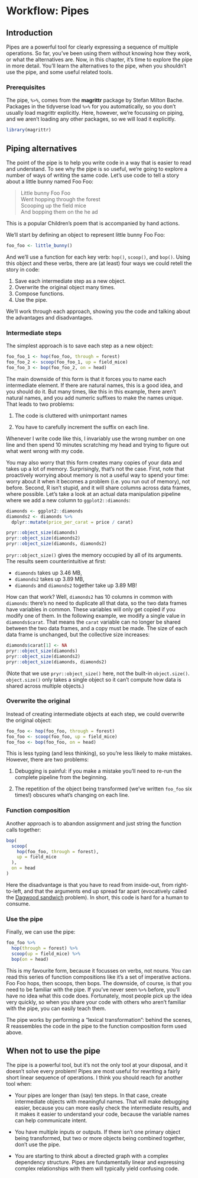 # Workflow: Pipes {#workflow-pipes}

## Introduction

Pipes are a powerful tool for clearly expressing a sequence of multiple operations.
So far, you've been using them without knowing how they work, or what the alternatives are.
Now, in this chapter, it's time to explore the pipe in more detail.
You'll learn the alternatives to the pipe, when you shouldn't use the pipe, and some useful related tools.

### Prerequisites

The pipe, `%>%`, comes from the **magrittr** package by Stefan Milton Bache.
Packages in the tidyverse load `%>%` for you automatically, so you don't usually load magrittr explicitly.
Here, however, we're focussing on piping, and we aren't loading any other packages, so we will load it explicitly.

```r
library(magrittr)
```

## Piping alternatives

The point of the pipe is to help you write code in a way that is easier to read and understand.
To see why the pipe is so useful, we're going to explore a number of ways of writing the same code.
Let's use code to tell a story about a little bunny named Foo Foo:

> Little bunny Foo Foo\
> Went hopping through the forest\
> Scooping up the field mice\
> And bopping them on the he ad

This is a popular Children's poem that is accompanied by hand actions.

We'll start by defining an object to represent little bunny Foo Foo:

```r
foo_foo <- little_bunny()
```

And we'll use a function for each key verb: `hop()`, `scoop()`, and `bop()`.
Using this object and these verbs, there are (at least) four ways we could retell the story in code:

1.  Save each intermediate step as a new object.
2.  Overwrite the original object many times.
3.  Compose functions.
4.  Use the pipe.

We'll work through each approach, showing you the code and talking about the advantages and disadvantages.

### Intermediate steps

The simplest approach is to save each step as a new object:

```r
foo_foo_1 <- hop(foo_foo, through = forest)
foo_foo_2 <- scoop(foo_foo_1, up = field_mice)
foo_foo_3 <- bop(foo_foo_2, on = head)
```

The main downside of this form is that it forces you to name each intermediate element.
If there are natural names, this is a good idea, and you should do it.
But many times, like this in this example, there aren't natural names, and you add numeric suffixes to make the names unique.
That leads to two problems:

1.  The code is cluttered with unimportant names

2.  You have to carefully increment the suffix on each line.

Whenever I write code like this, I invariably use the wrong number on one line and then spend 10 minutes scratching my head and trying to figure out what went wrong with my code.

You may also worry that this form creates many copies of your data and takes up a lot of memory.
Surprisingly, that's not the case.
First, note that proactively worrying about memory is not a useful way to spend your time: worry about it when it becomes a problem (i.e. you run out of memory), not before.
Second, R isn't stupid, and it will share columns across data frames, where possible.
Let's take a look at an actual data manipulation pipeline where we add a new column to `ggplot2::diamonds`:

```r
diamonds <- ggplot2::diamonds
diamonds2 <- diamonds %>% 
  dplyr::mutate(price_per_carat = price / carat)

pryr::object_size(diamonds)
pryr::object_size(diamonds2)
pryr::object_size(diamonds, diamonds2)
```

`pryr::object_size()` gives the memory occupied by all of its arguments.
The results seem counterintuitive at first:

-   `diamonds` takes up 3.46 MB,
-   `diamonds2` takes up 3.89 MB,
-   `diamonds` and `diamonds2` together take up 3.89 MB!

How can that work?
Well, `diamonds2` has 10 columns in common with `diamonds`: there's no need to duplicate all that data, so the two data frames have variables in common.
These variables will only get copied if you modify one of them.
In the following example, we modify a single value in `diamonds$carat`.
That means the `carat` variable can no longer be shared between the two data frames, and a copy must be made.
The size of each data frame is unchanged, but the collective size increases:

```r
diamonds$carat[1] <- NA
pryr::object_size(diamonds)
pryr::object_size(diamonds2)
pryr::object_size(diamonds, diamonds2)
```

(Note that we use `pryr::object_size()` here, not the built-in `object.size()`.
`object.size()` only takes a single object so it can't compute how data is shared across multiple objects.)

### Overwrite the original

Instead of creating intermediate objects at each step, we could overwrite the original object:

```r
foo_foo <- hop(foo_foo, through = forest)
foo_foo <- scoop(foo_foo, up = field_mice)
foo_foo <- bop(foo_foo, on = head)
```

This is less typing (and less thinking), so you're less likely to make mistakes.
However, there are two problems:

1.  Debugging is painful: if you make a mistake you'll need to re-run the complete pipeline from the beginning.

2.  The repetition of the object being transformed (we've written `foo_foo` six times!) obscures what's changing on each line.

### Function composition

Another approach is to abandon assignment and just string the function calls together:

```r
bop(
  scoop(
    hop(foo_foo, through = forest),
    up = field_mice
  ), 
  on = head
)
```

Here the disadvantage is that you have to read from inside-out, from right-to-left, and that the arguments end up spread far apart (evocatively called the [Dagwood sandwich](https://en.wikipedia.org/wiki/Dagwood_sandwich) problem).
In short, this code is hard for a human to consume.

### Use the pipe

Finally, we can use the pipe:

```r
foo_foo %>%
  hop(through = forest) %>%
  scoop(up = field_mice) %>%
  bop(on = head)
```

This is my favourite form, because it focusses on verbs, not nouns.
You can read this series of function compositions like it's a set of imperative actions.
Foo Foo hops, then scoops, then bops.
The downside, of course, is that you need to be familiar with the pipe.
If you've never seen `%>%` before, you'll have no idea what this code does.
Fortunately, most people pick up the idea very quickly, so when you share your code with others who aren't familiar with the pipe, you can easily teach them.

The pipe works by performing a "lexical transformation": behind the scenes, R reassembles the code in the pipe to the function composition form used above.

## When not to use the pipe

The pipe is a powerful tool, but it's not the only tool at your disposal, and it doesn't solve every problem!
Pipes are most useful for rewriting a fairly short linear sequence of operations.
I think you should reach for another tool when:

-   Your pipes are longer than (say) ten steps.
    In that case, create intermediate objects with meaningful names.
    That will make debugging easier, because you can more easily check the intermediate results, and it makes it easier to understand your code, because the variable names can help communicate intent.

-   You have multiple inputs or outputs.
    If there isn't one primary object being transformed, but two or more objects being combined together, don't use the pipe.

-   You are starting to think about a directed graph with a complex dependency structure.
    Pipes are fundamentally linear and expressing complex relationships with them will typically yield confusing code.
